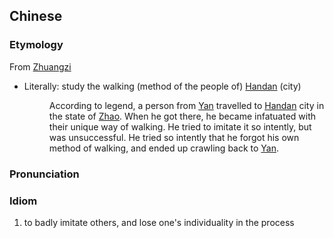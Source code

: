 {{also|邯郸学步}}
==Chinese==
{{zh-forms|s=邯郸学步|type=211}}

===Etymology===
From [[w:Zhuangzi|Zhuangzi]]
* Literally: study the walking (method of the people of) [[w:Handan|Handan]] (city)
*: According to legend, a person from [[w:Yan (state)|Yan]] travelled to [[w:Handan|Handan]] city in the state of [[w:Zhao (state)|Zhao]]. When he got there, he became infatuated with their unique way of walking. He tried to imitate it so intently, but was unsuccessful. He tried so intently that he forgot his own method of walking, and ended up crawling back to [[w:Yan (state)|Yan]].

===Pronunciation===
{{zh-pron
|m=Hándān xuébù
|cat=id
}}

===Idiom===
{{zh-idiom}}

# to badly imitate others, and lose one's individuality in the process